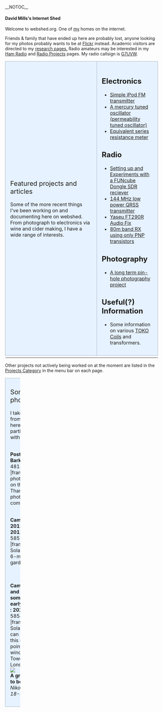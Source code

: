 __NOTOC__
====David Mills's Internet Shed====

Welcome to webshed.org.  One of [[About Me|my]] homes on the internet.

Friends & family that have ended up here are probably lost, anyone looking for my photos probably wants to be at [http://www.flickr.com/photos/dtl/ Flickr] instead. Academic visitors are directed to my [[Research_Interests |research pages.]] Radio amateurs may be interested in my [[Ham_Radio|Ham Radio]] and [[:Category:Radio|Radio Projects]] pages. My radio callsign is [[G7UVW]]. 


{|
| width="60%" style="padding:1em 1em 1em 1em; border:1px solid #A3B1BF; background-color:#E6F2FF;" valign="top"|
<span style="font-size:16pt">Featured projects and articles</span>
<br/>
<br/>Some of the more recent things I've been working on and documenting here on webshed. From photograph to electronics via wine and cider making, I have a wide range of interests.



| valign="top" style="padding:1em; border:1px solid #A3B1BF; background-color:#E6F2FF;" |

== Electronics ==
* [[Simple_iPod_Tx|Simple iPod FM transmitter]]
* [[Mercury_PTO|A mercury tuned oscillator (permeability tuned oscillator)]]
* [[ESR_meter|Equivalent series resistance meter]]

== Radio ==
* [[FUNcube-Dongle-Linux| Setting up and Experiments with a FUNcube Dongle SDR reciever]] 
* [[QRSS_2m|144 MHz low power QRSS transmitter]]
* [[FT290-Audio| Yaseu FT290R Audio Fix]]
* [[PNP-80| 80m band RX using only PNP transistors]]

== Photography ==
* [[Solargraphy|A long term pin-hole photography project]]

== Useful(?) Information ==
* Some information on various [[TOKO Coils]] and transformers.
|-

|}
Other projects not actively being worked on at the moment are listed in the [[:Category:Projects| Projects Category]] in the menu bar on each page.

{|
| width="100%" style="padding:1em 1em 1em 1em; border:1px solid #A3B1BF; background-color:#E6F2FF;" valign="top"|
<span style="font-size:16pt">Some recent photographs</span>
<br/>
<br/>I take photographs from time to time, here are a few I'm particularly pleased with.

<br style="clear: both" />'''Posts on a pier in Barking'''<br/>
<flickr>481859844|-|frame|center|This photo was runner-up on the 2011 Thames21 photographic competition</flickr>

<br style="clear: both" />'''Cam 1 : 10:54 2011/01/09 : 20:10 2011/06/21'''<br/>
<flickr>5857892496|-|frame|center|A Solargraph taken over 6-months in my garden</flickr>

<br style="clear: both" /><br/>'''Cam 3 : Exact time and date unknown, somewhere around early February 2011 : 2011/06/19''' 
<flickr>5854384908|-|frame|center|Another Solargraph, the beer-can camera recording this scene was pointing out of a window towards Tower Bridge in London.</flickr>
<br/>

[[Image:Look-small.jpg|center|]]
<br>'''A grasshopper about to become lunch'''
''Nikon D50 / Nikon 18-55mm ''
|}